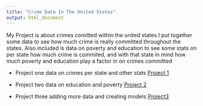 ```yaml
---
title: "Crime Data In The United States"
output: html_document
---
```

My Project is about crimes comitted within the united states I put together some data to see how much crime is really committed throughout the states. Also included is data on poverty and education to see some stats on per state how much crime is commited, and with that state in mind how much poverty and education play a factor in on crimes committed

* Project one data on crimes per state and other stats
[Project 1](project.html)


* Project two data on education and poverty
[Project 2](project2.html)

* Project three adding more data and creating models
[Project3](project3.html)